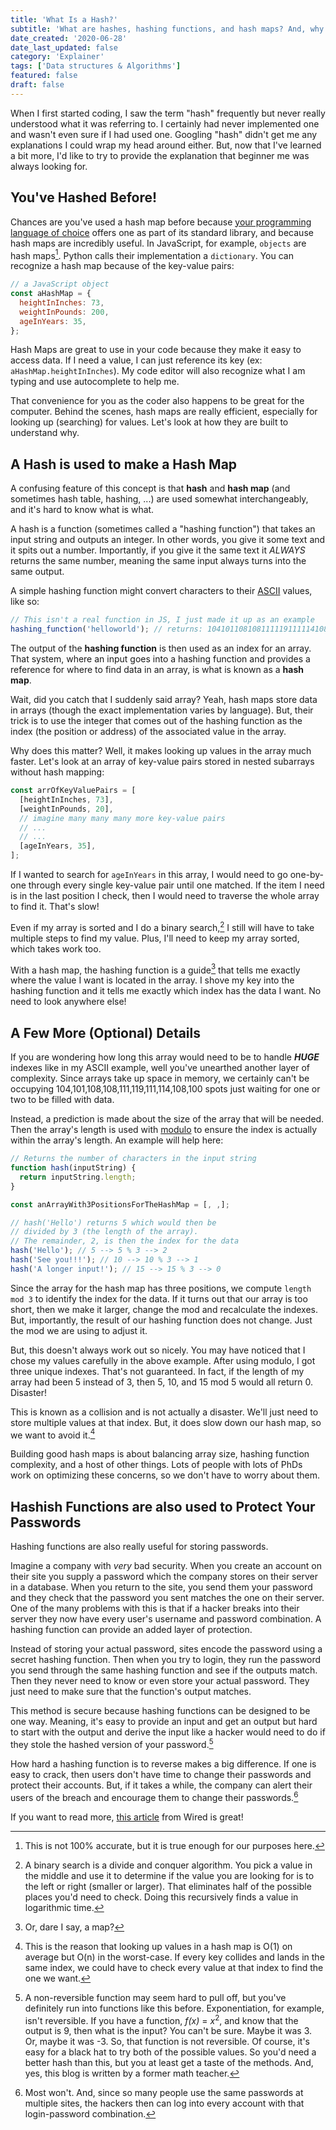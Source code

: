 ```yaml
---
title: 'What Is a Hash?'
subtitle: 'What are hashes, hashing functions, and hash maps? And, why do programmers use them?'
date_created: '2020-06-28'
date_last_updated: false
category: 'Explainer'
tags: ['Data structures & Algorithms']
featured: false
draft: false
---
```


When I first started coding, I saw the term "hash" frequently but never really understood what it was referring to. I certainly had never implemented one and wasn't even sure if I had used one. Googling "hash" didn't get me any explanations I could wrap my head around either. But, now that I've learned a bit more, I'd like to try to provide the explanation that beginner me was always looking for.

## You've Hashed Before!

Chances are you've used a hash map before because [your programming language of choice](<https://en.wikipedia.org/wiki/Comparison_of_programming_languages_(associative_array)>) offers one as part of its standard library, and because hash maps are incredibly useful. In JavaScript, for example, `objects` are hash maps[^1]. Python calls their implementation a `dictionary`. You can recognize a hash map because of the key-value pairs:

[^1]: This is not 100% accurate, but it is true enough for our purposes here.

```js [] {}
// a JavaScript object
const aHashMap = {
  heightInInches: 73,
  weightInPounds: 200,
  ageInYears: 35,
};
```

Hash Maps are great to use in your code because they make it easy to access data. If I need a value, I can just reference its key (ex: `aHashMap.heightInInches`). My code editor will also recognize what I am typing and use autocomplete to help me.

That convenience for you as the coder also happens to be great for the computer. Behind the scenes, hash maps are really efficient, especially for looking up (searching) for values. Let's look at how they are built to understand why.

## A Hash is used to make a Hash Map

A confusing feature of this concept is that **hash** and **hash map** (and sometimes hash table, hashing, ...) are used somewhat interchangeably, and it's hard to know what is what.

A hash is a function (sometimes called a "hashing function") that takes an input string and outputs an integer. In other words, you give it some text and it spits out a number. Importantly, if you give it the same text it _ALWAYS_ returns the same number, meaning the same input always turns into the same output.

A simple hashing function might convert characters to their [ASCII](https://en.wikipedia.org/wiki/ASCII) values, like so:

```js [] {}
// This isn't a real function in JS, I just made it up as an example
hashing_function('helloworld'); // returns: 104101108108111119111114108100
```

The output of the **hashing function** is then used as an index for an array. That system, where an input goes into a hashing function and provides a reference for where to find data in an array, is what is known as a **hash map**.

Wait, did you catch that I suddenly said array? Yeah, hash maps store data in arrays (though the exact implementation varies by language). But, their trick is to use the integer that comes out of the hashing function as the index (the position or address) of the associated value in the array.

Why does this matter? Well, it makes looking up values in the array much faster. Let's look at an array of key-value pairs stored in nested subarrays without hash mapping:

```js [] {}
const arrOfKeyValuePairs = [
  [heightInInches, 73],
  [weightInPounds, 20],
  // imagine many many many more key-value pairs
  // ...
  // ...
  [ageInYears, 35],
];
```

If I wanted to search for `ageInYears` in this array, I would need to go one-by-one through every single key-value pair until one matched. If the item I need is in the last position I check, then I would need to traverse the whole array to find it. That's slow!

Even if my array is sorted and I do a binary search,[^2] I still will have to take multiple steps to find my value. Plus, I'll need to keep my array sorted, which takes work too.

[^2]: A binary search is a divide and conquer algorithm. You pick a value in the middle and use it to determine if the value you are looking for is to the left or right (smaller or larger). That eliminates half of the possible places you'd need to check. Doing this recursively finds a value in logarithmic time.

With a hash map, the hashing function is a guide[^3] that tells me exactly where the value I want is located in the array. I shove my key into the hashing function and it tells me exactly which index has the data I want. No need to look anywhere else!

[^3]: Or, dare I say, a map?

## A Few More (Optional) Details

If you are wondering how long this array would need to be to handle **_HUGE_** indexes like in my ASCII example, well you've unearthed another layer of complexity. Since arrays take up space in memory, we certainly can't be occupying 104,101,108,108,111,119,111,114,108,100 spots just waiting for one or two to be filled with data.

Instead, a prediction is made about the size of the array that will be needed. Then the array's length is used with [modulo](https://en.wikipedia.org/wiki/Modulo_operation) to ensure the index is actually within the array's length. An example will help here:

```js [] {}
// Returns the number of characters in the input string
function hash(inputString) {
  return inputString.length;
}

const anArrayWith3PositionsForTheHashMap = [, ,];

// hash('Hello') returns 5 which would then be
// divided by 3 (the length of the array).
// The remainder, 2, is then the index for the data
hash('Hello'); // 5 --> 5 % 3 --> 2
hash('See you!!!'); // 10 --> 10 % 3 --> 1
hash('A longer input!'); // 15 --> 15 % 3 --> 0
```

Since the array for the hash map has three positions, we compute `length mod 3` to identify the index for the data. If it turns out that our array is too short, then we make it larger, change the mod and recalculate the indexes. But, importantly, the result of our hashing function does not change. Just the mod we are using to adjust it.

But, this doesn't always work out so nicely. You may have noticed that I chose my values carefully in the above example. After using modulo, I got three unique indexes. That's not guaranteed. In fact, if the length of my array had been 5 instead of 3, then 5, 10, and 15 mod 5 would all return 0. Disaster!

This is known as a collision and is not actually a disaster. We'll just need to store multiple values at that index. But, it does slow down our hash map, so we want to avoid it.[^4]

[^4]: This is the reason that looking up values in a hash map is O(1) on average but O(n) in the worst-case. If every key collides and lands in the same index, we could have to check every value at that index to find the one we want.

Building good hash maps is about balancing array size, hashing function complexity, and a host of other things. Lots of people with lots of PhDs work on optimizing these concerns, so we don't have to worry about them.

## Hashish Functions are also used to Protect Your Passwords

Hashing functions are also really useful for storing passwords.

Imagine a company with _very_ bad security. When you create an account on their site you supply a password which the company stores on their server in a database. When you return to the site, you send them your password and they check that the password you sent matches the one on their server. One of the many problems with this is that if a hacker breaks into their server they now have every user's username and password combination. A hashing function can provide an added layer of protection.

Instead of storing your actual password, sites encode the password using a secret hashing function. Then when you try to login, they run the password you send through the same hashing function and see if the outputs match. Then they never need to know or even store your actual password. They just need to make sure that the function's output matches.

This method is secure because hashing functions can be designed to be one way. Meaning, it's easy to provide an input and get an output but hard to start with the output and derive the input like a hacker would need to do if they stole the hashed version of your password.[^5]

[^5]: A non-reversible function may seem hard to pull off, but you've definitely run into functions like this before. Exponentiation, for example, isn't reversible. If you have a function, _f(x)_ = _x_<sup>2</sup>, and know that the output is 9, then what is the input? You can't be sure. Maybe it was 3. Or, maybe it was -3. So, that function is not reversible. Of course, it's easy for a black hat to try both of the possible values. So you'd need a better hash than this, but you at least get a taste of the methods. And, yes, this blog is written by a former math teacher.

How hard a hashing function is to reverse makes a big difference. If one is easy to crack, then users don't have time to change their passwords and protect their accounts. But, if it takes a while, the company can alert their users of the breach and encourage them to change their passwords.[^6]

[^6]: Most won't. And, since so many people use the same passwords at multiple sites, the hackers then can log into every account with that login-password combination.

If you want to read more, [this article](https://www.wired.com/2016/06/hacker-lexicon-password-hashing/) from Wired is great!
